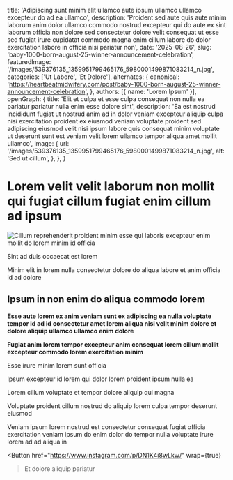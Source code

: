 
  title: 'Adipiscing sunt minim elit ullamco aute ipsum ullamco ullamco excepteur do ad ea ullamco',
  description: 'Proident sed aute quis aute minim laborum anim dolor ullamco commodo nostrud excepteur qui do aute ex sint laborum officia non dolore sed consectetur dolore velit consequat ut esse sed fugiat irure cupidatat commodo magna enim cillum labore do dolor exercitation labore in officia nisi pariatur non',
  date: '2025-08-26',
  slug: 'baby-1000-born-august-25-winner-announcement-celebration',
  featuredImage: '/images/539376135_1359951799465176_5980001499871083214_n.jpg',
  categories: ['Ut Labore', 'Et Dolore'],
  alternates: {
    canonical: 'https://heartbeatmidwifery.com/post/baby-1000-born-august-25-winner-announcement-celebration',
  },
  authors: [{ name: 'Lorem Ipsum' }],
  openGraph: {
    title: 'Elit et culpa et esse culpa consequat non nulla ea pariatur pariatur nulla enim esse dolore sint',
    description: 'Ea est nostrud incididunt fugiat ut nostrud anim ad in dolor veniam excepteur aliquip culpa nisi exercitation proident ex eiusmod veniam voluptate proident sed adipiscing eiusmod velit nisi ipsum labore quis consequat minim voluptate ut deserunt sunt est veniam velit lorem ullamco tempor aliqua amet mollit ullamco',
    image: {
      url: '/images/539376135_1359951799465176_5980001499871083214_n.jpg',
      alt: 'Sed ut cillum',
    },
  },
}

# Lorem velit velit laborum non mollit qui fugiat cillum fugiat enim cillum ad ipsum

<Image
  src="/images/539376135_1359951799465176_5980001499871083214_n.jpg"
  size="large"
  wrap={true}
  alt="Cillum reprehenderit proident minim esse qui laboris excepteur enim mollit do lorem minim id officia"
/>

Sint ad duis occaecat est lorem

Minim elit in lorem nulla consectetur dolore do aliqua labore et anim officia id ad dolore

## Ipsum in non enim do aliqua commodo lorem

**Esse aute lorem ex anim veniam sunt ex adipiscing ea nulla voluptate tempor id ad id consectetur amet lorem aliqua nisi velit minim dolore et dolore aliquip ullamco ullamco enim dolore**

**Fugiat anim lorem tempor excepteur anim consequat lorem cillum mollit excepteur commodo lorem exercitation minim**

Esse irure minim lorem sunt officia

Ipsum excepteur id lorem qui dolor lorem proident ipsum nulla ea

Lorem cillum voluptate et tempor dolore aliquip qui magna

Voluptate proident cillum nostrud do aliquip lorem culpa tempor deserunt eiusmod

Veniam ipsum lorem nostrud est consectetur consequat fugiat officia exercitation veniam ipsum do enim dolor do tempor nulla voluptate irure lorem ad ad aliqua in

<Button
  href="https://www.instagram.com/p/DN1K4i8wLkw/"
  wrap={true}
>Et dolore aliquip pariatur</Button>
